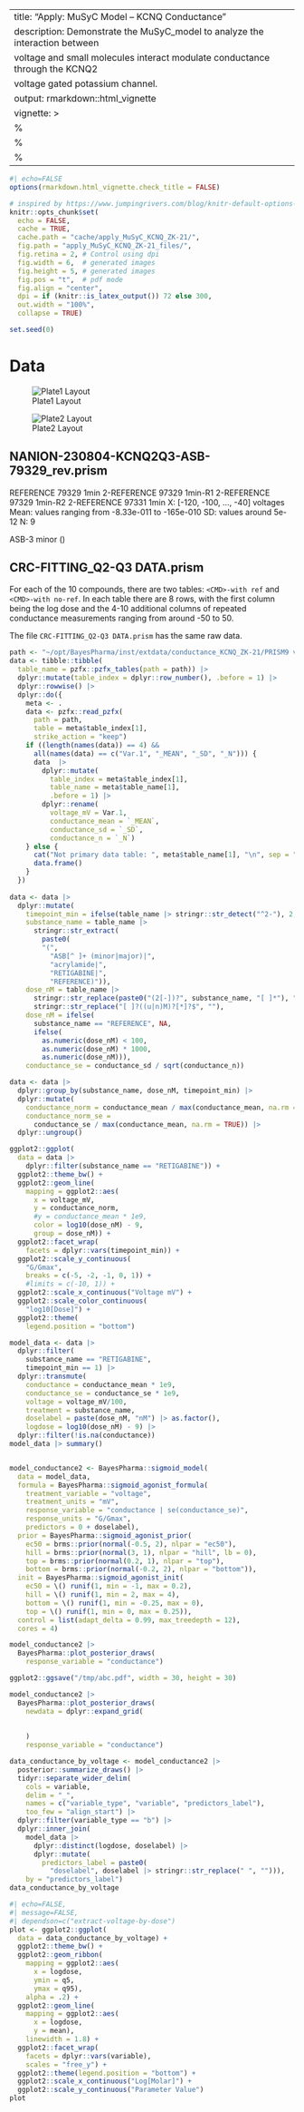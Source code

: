 
---
title: "Apply: MuSyC Model -- KCNQ Conductance"
description: Demonstrate the MuSyC_model to analyze the interaction between
  voltage and small molecules interact modulate conductance through the KCNQ2
  voltage gated potassium channel.
output: rmarkdown::html_vignette
vignette: >
  %\VignetteEngine{knitr::rmarkdown}
  %\VignetteIndexEntry{Apply: MuSyC Model -- ZK-21}
  %\VignetteEncoding{UTF-8}
---


```r
#| echo=FALSE
options(rmarkdown.html_vignette.check_title = FALSE)

# inspired by https://www.jumpingrivers.com/blog/knitr-default-options-settings-hooks/
knitr::opts_chunk$set(
  echo = FALSE,
  cache = TRUE,
  cache.path = "cache/apply_MuSyC_KCNQ_ZK-21/",
  fig.path = "apply_MuSyC_KCNQ_ZK-21_files/",
  fig.retina = 2, # Control using dpi
  fig.width = 6,  # generated images
  fig.height = 5, # generated images
  fig.pos = "t",  # pdf mode
  fig.align = "center",
  dpi = if (knitr::is_latex_output()) 72 else 300, 
  out.width = "100%",
  collapse = TRUE)

set.seed(0)
```




# Data

![Plate1 Layout](../inst/extdata/conductance_KCNQ_ZK-21/plate1_layout.png)

![Plate2 Layout](../inst/extdata/conductance_KCNQ_ZK-21/plate2_layout.png)


## NANION-230804-KCNQ2Q3-ASB-79329_rev.prism

REFERENCE 79329 1min
2-REFERENCE 97329 1min-R1
2-REFERENCE 97329 1min-R2
2-REFERENCE 97331 1min
   X: [-120, -100, ..., -40] voltages
   Mean: values ranging from -8.33e-011 to -165e-010
   SD: values around 5e-12
   N: 9

ASB-3 minor <dose> ()
   



## CRC-FITTING_Q2-Q3 DATA.prism
For each of the 10 compounds, there are two tables: `<CMD>-with ref` and
`<CMD>-with no-ref`. In each table there are 8 rows, with the first column being
the log dose and the 4-10 additional columns of repeated conductance
measurements ranging from around -50 to 50.

The file `CRC-FITTING_Q2-Q3 DATA.prism` has the same raw data.




```r


path <- "~/opt/BayesPharma/inst/extdata/conductance_KCNQ_ZK-21/PRISM9 version/NANION-230822-KCNQ2Q3-ASB-79380_rev.pzfx"
data <- tibble::tibble(
  table_name = pzfx::pzfx_tables(path = path)) |>
  dplyr::mutate(table_index = dplyr::row_number(), .before = 1) |>
  dplyr::rowwise() |>
  dplyr::do({
    meta <- .
    data <- pzfx::read_pzfx(
      path = path,
      table = meta$table_index[1],
      strike_action = "keep")
    if ((length(names(data)) == 4) &&
      all(names(data) == c("Var.1", "_MEAN", "_SD", "_N"))) {
      data  |>
        dplyr::mutate(
          table_index = meta$table_index[1],
          table_name = meta$table_name[1],
          .before = 1) |>
        dplyr::rename(
          voltage_mV = Var.1,
          conductance_mean = `_MEAN`,
          conductance_sd = `_SD`,
          conductance_n = `_N`)
    } else {
      cat("Not primary data table: ", meta$table_name[1], "\n", sep = "")
      data.frame()
    }
  })
  
data <- data |>  
  dplyr::mutate(
    timepoint_min = ifelse(table_name |> stringr::str_detect("^2-"), 2, 1),
    substance_name = table_name |>
      stringr::str_extract(
        paste0(
        "(",
          "ASB[^ ]+ (minor|major)|",
          "acrylamide|",
          "RETIGABINE|",
          "REFERENCE)")),
    dose_nM = table_name |>
      stringr::str_replace(paste0("(2[-])?", substance_name, "[ ]*"), "") |>
      stringr::str_replace("[ ]?((u|n)M)?[*]?$", ""),
    dose_nM = ifelse(
      substance_name == "REFERENCE", NA,
      ifelse(
        as.numeric(dose_nM) < 100,
        as.numeric(dose_nM) * 1000,
        as.numeric(dose_nM))),
    conductance_se = conductance_sd / sqrt(conductance_n))

data <- data |>
  dplyr::group_by(substance_name, dose_nM, timepoint_min) |>
  dplyr::mutate(
    conductance_norm = conductance_mean / max(conductance_mean, na.rm = TRUE),
    conductance_norm_se =
      conductance_se / max(conductance_mean, na.rm = TRUE)) |>
  dplyr::ungroup()


```

```r

ggplot2::ggplot(
  data = data |>
    dplyr::filter(substance_name == "RETIGABINE")) +
  ggplot2::theme_bw() +
  ggplot2::geom_line(
    mapping = ggplot2::aes(
      x = voltage_mV,
      y = conductance_norm,
      #y = conductance_mean * 1e9,
      color = log10(dose_nM) - 9,
      group = dose_nM)) +
  ggplot2::facet_wrap(
    facets = dplyr::vars(timepoint_min)) +
  ggplot2::scale_y_continuous(
    "G/Gmax",
    breaks = c(-5, -2, -1, 0, 1)) +
    #limits = c(-10, 1)) +
  ggplot2::scale_x_continuous("Voltage mV") +
  ggplot2::scale_color_continuous(
    "log10[Dose]") +
  ggplot2::theme(
    legend.position = "bottom")

```

```r

model_data <- data |>
  dplyr::filter(
    substance_name == "RETIGABINE",
    timepoint_min == 1) |>
  dplyr::transmute(
    conductance = conductance_mean * 1e9,
    conductance_se = conductance_se * 1e9,
    voltage = voltage_mV/100,
    treatment = substance_name,
    doselabel = paste(dose_nM, "nM") |> as.factor(),
    logdose = log10(dose_nM) - 9) |>
  dplyr::filter(!is.na(conductance))
model_data |> summary()


model_conductance2 <- BayesPharma::sigmoid_model(
  data = model_data,
  formula = BayesPharma::sigmoid_agonist_formula(
    treatment_variable = "voltage",
    treatment_units = "mV",
    response_variable = "conductance | se(conductance_se)",
    response_units = "G/Gmax",
    predictors = 0 + doselabel),
  prior = BayesPharma::sigmoid_agonist_prior(
    ec50 = brms::prior(normal(-0.5, 2), nlpar = "ec50"),
    hill = brms::prior(normal(3, 1), nlpar = "hill", lb = 0),
    top = brms::prior(normal(0.2, 1), nlpar = "top"),
    bottom = brms::prior(normal(-0.2, 2), nlpar = "bottom")),
  init = BayesPharma::sigmoid_agonist_init(
    ec50 = \() runif(1, min = -1, max = 0.2),
    hill = \() runif(1, min = 2, max = 4),
    bottom = \() runif(1, min = -0.25, max = 0),
    top = \() runif(1, min = 0, max = 0.25)),
  control = list(adapt_delta = 0.99, max_treedepth = 12),
  cores = 4)


```



```r
model_conductance2 |>
  BayesPharma::plot_posterior_draws(
    response_variable = "conductance")

ggplot2::ggsave("/tmp/abc.pdf", width = 30, height = 30)

```

```r

model_conductance2 |>
  BayesPharma::plot_posterior_draws(
    newdata = dplyr::expand_grid(
      
      
    )
    response_variable = "conductance")


```




```r
data_conductance_by_voltage <- model_conductance2 |>
  posterior::summarize_draws() |>
  tidyr::separate_wider_delim(
    cols = variable,
    delim = "_",
    names = c("variable_type", "variable", "predictors_label"),
    too_few = "align_start") |>
  dplyr::filter(variable_type == "b") |>
  dplyr::inner_join(
    model_data |>
      dplyr::distinct(logdose, doselabel) |>
      dplyr::mutate(
        predictors_label = paste0(
          "doselabel", doselabel |> stringr::str_replace(" ", ""))),
    by = "predictors_label")
data_conductance_by_voltage


```
```r
#| echo=FALSE,
#| message=FALSE,
#| dependson=c("extract-voltage-by-dose")
plot <- ggplot2::ggplot(
  data = data_conductance_by_voltage) +
  ggplot2::theme_bw() +
  ggplot2::geom_ribbon(
    mapping = ggplot2::aes(
      x = logdose,
      ymin = q5,
      ymax = q95),
    alpha = .2) +
  ggplot2::geom_line(
    mapping = ggplot2::aes(
      x = logdose,
      y = mean),
    linewidth = 1.8) +
  ggplot2::facet_wrap(
    facets = dplyr::vars(variable),
    scales = "free_y") +
  ggplot2::theme(legend.position = "bottom") +
  ggplot2::scale_x_continuous("Log[Molar]") +
  ggplot2::scale_y_continuous("Parameter Value")
plot
```

